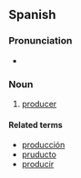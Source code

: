 ==Spanish==

===Pronunciation===
* {{IPA|/pɾoðuktiɾ/}}

===Noun===
{{es-noun-m|pl=productores}}

# [[producer]]

====Related terms====
*[[producción]]
*[[pruducto]]
*[[producir]]